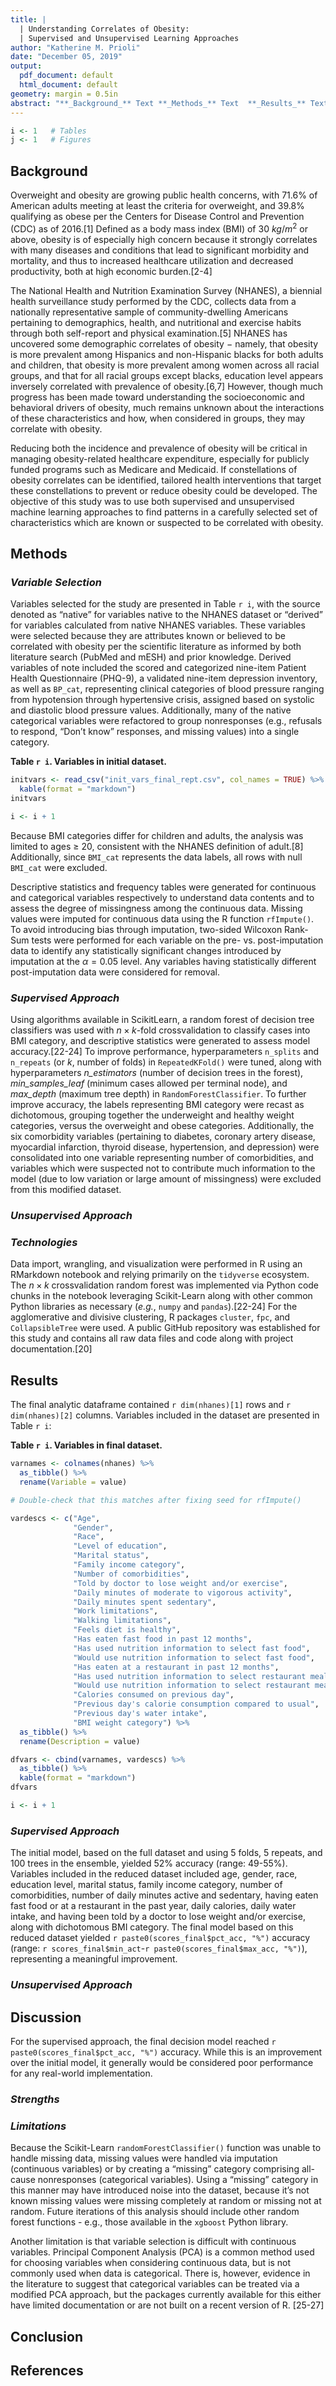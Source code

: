 ```yaml
---
title: |
  | Understanding Correlates of Obesity:
  | Supervised and Unsupervised Learning Approaches
author: "Katherine M. Prioli"
date: "December 05, 2019"
output:
  pdf_document: default
  html_document: default
geometry: margin = 0.5in
abstract: "**_Background_** Text **_Methods_** Text  **_Results_** Text **_Conclusion_** Text"
---
```


```r
i <- 1   # Tables
j <- 1   # Figures
```


## **Background**

Overweight and obesity are growing public health concerns, with 71.6% of American adults meeting at least the criteria for overweight, and 39.8% qualifying as obese per the Centers for Disease Control and Prevention (CDC) as of 2016.[1]  Defined as a body mass index (BMI) of 30 $kg/m^{2}$ or above, obesity is of especially high concern because it strongly correlates with many diseases and conditions that lead to significant morbidity and mortality, and thus to increased healthcare utilization and decreased productivity, both at high economic burden.[2-4]

The National Health and Nutrition Examination Survey (NHANES), a biennial health surveillance study performed by the CDC, collects data from a nationally representative sample of community-dwelling Americans pertaining to demographics, health, and nutritional and exercise habits through both self-report and physical examination.[5]  NHANES has uncovered some demographic correlates of obesity $-$ namely, that obesity is more prevalent among Hispanics and non-Hispanic blacks for both adults and children, that obesity is more prevalent among women across all racial groups, and that for all racial groups except blacks, education level appears inversely correlated with prevalence of obesity.[6,7]  However, though much progress has been made toward understanding the socioeconomic and behavioral drivers of obesity, much remains unknown about the interactions of these characteristics and how, when considered in groups, they may correlate with obesity.

Reducing both the incidence and prevalence of obesity will be critical in managing obesity-related healthcare expenditure, especially for publicly funded programs such as Medicare and Medicaid.  If constellations of obesity correlates can be identified, tailored health interventions that target these constellations to prevent or reduce obesity could be developed.  The objective of this study was to use both supervised and unsupervised machine learning approaches to find patterns in a carefully selected set of characteristics which are known or suspected to be correlated with obesity.


## **Methods**




### *Variable Selection*

Variables selected for the study are presented in Table `r i`, with the source denoted as "native" for variables native to the NHANES dataset or "derived" for variables calculated from native NHANES variables.  These variables were selected because they are attributes known or believed to be correlated with obesity per the scientific literature as informed by both literature search (PubMed and mESH) and prior knowledge.  Derived variables of note included the scored and categorized nine-item Patient Health Questionnaire (PHQ-9), a validated nine-item depression inventory, as well as `BP_cat`, representing clinical categories of blood pressure ranging from hypotension through hypertensive crisis, assigned based on systolic and diastolic blood pressure values.  Additionally, many of the native categorical variables were refactored to group nonresponses (e.g., refusals to respond, "Don't know" responses, and missing values) into a single category.

**Table `r i`.  Variables in initial dataset.**

```r

initvars <- read_csv("init_vars_final_rept.csv", col_names = TRUE) %>% 
  kable(format = "markdown")
initvars

i <- i + 1
```

Because BMI categories differ for children and adults, the analysis was limited to ages $\ge$ 20, consistent with the NHANES definition of adult.[8]  Additionally, since `BMI_cat` represents the data labels, all rows with null `BMI_cat` were excluded.

Descriptive statistics and frequency tables were generated for continuous and categorical variables respectively to understand data contents and to assess the degree of missingness among the continuous data.  Missing values were imputed for continuous data using the R function `rfImpute()`.  To avoid introducing bias through imputation, two-sided Wilcoxon Rank-Sum tests were performed for each variable on the pre- vs. post-imputation data to identify any statistically significant changes introduced by imputation at the $\alpha = 0.05$ level.  Any variables having statistically different post-imputation data were considered for removal.


### *Supervised Approach*

Using algorithms available in ScikitLearn, a random forest of decision tree classifiers was used with $n \times k$-fold crossvalidation to classify cases into BMI category, and descriptive statistics were generated to assess model accuracy.[22-24]  To improve performance, hyperparameters `n_splits` and `n_repeats` (or *k*, number of folds) in `RepeatedKFold()` were tuned, along with hyperparameters *n_estimators* (number of decision trees in the forest), *min_samples_leaf* (minimum cases allowed per terminal node), and *max_depth* (maximum tree depth) in `RandomForestClassifier`.  To further improve accuracy, the labels representing BMI category were recast as dichotomous, grouping together the underweight and healthy weight categories, versus the overweight and obese categories.  Additionally, the six comorbidity variables (pertaining to diabetes, coronary artery disease, myocardial infarction, thyroid disease, hypertension, and depression) were consolidated into one variable representing number of comorbidities, and variables which were suspected not to contribute much information to the model (due to low variation or large amount of missingness) were excluded from this modified dataset.

### *Unsupervised Approach*


### *Technologies*

Data import, wrangling, and visualization were performed in R using an RMarkdown notebook and relying primarily on the `tidyverse` ecosystem.  The $n \times k$ crossvalidation random forest was implemented via Python code chunks in the notebook leveraging Scikit-Learn along with other common Python libraries as necessary (*e.g.*, `numpy` and `pandas`).[22-24]  For the agglomerative and divisive clustering, R packages `cluster`, `fpc`, and `CollapsibleTree` were used.  A public GitHub repository was established for this study and contains all raw data files and code along with project documentation.[20]


## **Results**

The final analytic dataframe contained `r dim(nhanes)[1]` rows and `r dim(nhanes)[2]` columns.  Variables included in the dataset are presented in Table `r i`:

**Table `r i`.  Variables in final dataset.**

```r
varnames <- colnames(nhanes) %>% 
  as_tibble() %>% 
  rename(Variable = value)

# Double-check that this matches after fixing seed for rfImpute()

vardescs <- c("Age",
              "Gender",
              "Race",
              "Level of education",
              "Marital status",
              "Family income category",
              "Number of comorbidities",
              "Told by doctor to lose weight and/or exercise",
              "Daily minutes of moderate to vigorous activity",
              "Daily minutes spent sedentary",
              "Work limitations",
              "Walking limitations",
              "Feels diet is healthy",
              "Has eaten fast food in past 12 months",
              "Has used nutrition information to select fast food",
              "Would use nutrition information to select fast food",
              "Has eaten at a restaurant in past 12 months",
              "Has used nutrition information to select restaurant meal",
              "Would use nutrition information to select restaurant meal",
              "Calories consumed on previous day",
              "Previous day's calorie consumption compared to usual",
              "Previous day's water intake",
              "BMI weight category") %>% 
  as_tibble() %>% 
  rename(Description = value)

dfvars <- cbind(varnames, vardescs) %>% 
  as_tibble() %>% 
  kable(format = "markdown")
dfvars

i <- i + 1
```


### *Supervised Approach*

The initial model, based on the full dataset and using 5 folds, 5 repeats, and 100 trees in the ensemble, yielded 52% accuracy (range: 49-55%).  Variables included in the reduced dataset included age, gender, race, education level, marital status, family income category, number of comorbidities, number of daily minutes active and sedentary, having eaten fast food or at a restaurant in the past year, daily calories, daily water intake, and having been told by a doctor to lose weight and/or exercise, along with dichotomous BMI category.  The final model based on this reduced dataset yielded `r paste0(scores_final$pct_acc, "%")` accuracy (range: `r scores_final$min_act`-`r paste0(scores_final$max_acc, "%")`), representing a meaningful improvement.


### *Unsupervised Approach*


## **Discussion**

For the supervised approach, the final decision model reached `r paste0(scores_final$pct_acc, "%")` accuracy.  While this is an improvement over the initial model, it generally would be considered poor performance for any real-world implementation.



### *Strengths*


### *Limitations*

Because the Scikit-Learn `randomForestClassifier()` function was unable to handle missing data, missing values were handled via imputation (continuous variables) or by creating a "missing" category comprising all-cause nonresponses (categorical variables).  Using a "missing" category in this manner may have introduced noise into the dataset, because it's not known missing values were missing completely at random or missing not at random.  Future iterations of this analysis should include other random forest functions - e.g., those available in the `xgboost` Python library.

Another limitation is that variable selection is difficult with continuous variables.  Principal Component Analysis (PCA) is a common method used for choosing variables when considering continuous data, but is not commonly used when data is categorical.  There is, however, evidence in the literature to suggest that categorical variables can be treated via a modified PCA approach, but the packages currently available for this either have limited documentation or are not built on a recent version of R. [25-27]


## **Conclusion**


## **References**

\renewcommand\refname{}
\vspace*{-1cm}
\begin{flushleft}
\begin{thebibliography}{99}
\bibitem[1]
  `Selected health conditions and risk factors, by age:  United States, selected years 1988-1994 through 2015-2016.  Centers for Disease Control and Prevention.  Health, United States, 2017:  Trend Tables.  \url{https://www.cdc.gov/nchs/data/hus/2017/053.pdf}.  Accessed October 20, 2019.

\bibitem[2]
  `Defining Adult Overweight and Obesity.  Centers for Disease Control and Prevention.  \url{https://www.cdc.gov/obesity/adult/defining.html}.  Updated April 11, 2017.  Accessed October 22, 2019.

\bibitem[3]
  `Hruby A, Hu FB.  The Epidemiology of Obesity: A Big Picture. \textit{Pharmacoeconomics}. 2015;33(7):673-89.  doi:10.1007/s40273-014-0243-x.

\bibitem[4]
  `Li Q, Blume SW, Huang JC, Hammer M, Ganz ML.  Prevalence and healthcare costs of obesity-related comorbidities:  evidence from an electronic medical records system in the United States.  \textit{J Med Econ}.  2015;18(12):1020-8.  doi:  10.3111/13696998.2015.1067623.
	
\bibitem[5]
	`National Health and Nutrition Examination Survey.  National Center for Health Statistics.  \url{https://www.cdc.gov/nchs/nhanes/index.htm}.  Updated September 24, 2019.  Accessed October 20, 2019.
	
\bibitem[6]
  `Hales CM, Carroll MD, Fryar CD, Ogden CL.  Prevalence of Obesity Among Adults and Youth:  United States, 2015-2016.  NCHS Data Brief No. 288.  National Center for Health Statistics.  2017.  \url{https://www.cdc.gov/nchs/data/databriefs/db288.pdf}.  Accessed October 20, 2019.  
	
\bibitem[7]
  `Ogden CL, Fakhouri TH, Carroll MD, et al. Prevalence of Obesity Among Adults, by Household Income and Education – United States, 2011-2014.  \textit{Morb Mortal Wkly Rep}. 2017;66:1369-1373.  doi:  \url{http://dx.doi.org/10.15585/mmwr.mm6650a1}.
	
\bibitem[8]
  `National Health and Nutrition Examination Survey:  Demographic Variables and Sample Weights (DEMO$\_$I).  National Center for Health Statistics.  \url{https://wwwn.cdc.gov/Nchs/Nhanes/2015-2016/DEMO_I.XPT}.  Updated September 2017.  Accessed October 27, 2019.
	
\bibitem[9]
  `National Health and Nutrition Examination Survey:  Questionnaire Data - Diabetes (DIQ$\_$I).  National Center for Health Statistics.  \url{https://wwwn.cdc.gov/Nchs/Nhanes/2015-2016/DIQ_I.XPT}.  Updated September 2017.  Accessed October 29, 2019.
	
\bibitem[10]
  `National Health and Nutrition Examination Survey:  Questionnaire Data - Medical (MCQ$\_$I).  National Center for Health Statistics.  \url{https://wwwn.cdc.gov/Nchs/Nhanes/2015-2016/MCQ_I.XPT}.  Updated September 2017.  Accessed October 29, 2019.

\bibitem[11]
  `National Health and Nutrition Examination Survey:  Examination Data - Blood Pressure (BPX$\_$I).  National Center for Health Statistics.  \url{https://wwwn.cdc.gov/Nchs/Nhanes/2015-2016/BPX_I.XPT}.  Updated September 2017.  Accessed October 29, 2019.
	
\bibitem[12]
  `National Health and Nutrition Examination Survey:  Questionnaire Data - Physical Activity (PAQ$\_$I).  National Center for Health Statistics.  \url{https://wwwn.cdc.gov/Nchs/Nhanes/2015-2016/PAQ_I.XPT}.  Updated September 2017.  Accessed October 29, 2019.
	
\bibitem[13]
  `National Health and Nutrition Examination Survey:  Questionnaire Data - Physical Functioning (PFQ$\_$I).  National Center for Health Statistics.  \url{https://wwwn.cdc.gov/Nchs/Nhanes/2015-2016/PFQ_I.XPT}.  Updated September 2017.  Accessed October 29, 2019.
	
\bibitem[14]
  `National Health and Nutrition Examination Survey:  Questionnaire Data - Mental Health:  Depression Screener (DPQ$\_$I).  National Center for Health Statistics.  \url{https://wwwn.cdc.gov/Nchs/Nhanes/2015-2016/DPQ_I.XPT}.  Updated December 2017.  Accessed October 29, 2019.
	
\bibitem[15]
  `National Health and Nutrition Examination Survey:  Questionnaire Data - Diet Behavior and Nutrition (DBQ$\_$I).  National Center for Health Statistics.  \url{https://wwwn.cdc.gov/Nchs/Nhanes/2015-2016/DBQ_I.XPT}.  Updated November 2018.  Accessed October 29, 2019.

\bibitem[16]
  `National Health and Nutrition Examination Survey:  Questionnaire Data - Dietary Interview:  Total Nutrient Intakes, First Day (DR1TOT$\_$I).  National Center for Health Statistics.  \url{https://wwwn.cdc.gov/Nchs/Nhanes/2015-2016/DR1TOT_I.XPT}.  Updated July 2018.  Accessed October 29, 2019.

\bibitem[17]
  `National Health and Nutrition Examination Survey:  Examination Data - Body Measures (BMX$\_$I).  National Center for Health Statistics.  \url{https://wwwn.cdc.gov/Nchs/Nhanes/2015-2016/BMX_I.XPT}.  Updated September 2017.  Accessed October 29, 2019.

\bibitem[18]
	`Whelton PK, Carey RM, Aronow WS, et al.  2017 ACC/AHA/AAPA/ABC/ACPM/AGS/APhA/ASH/ASPC/NMA/PCNA Guideline for the Prevention, Detection, Evaluation, and Management of High Blood Pressure in Adults:  A Report of the American College of Cardiology/American Heart Association Task Force on Clinical Practice Guidelines.  \textit{J Am Coll Cardiol}.  2018;71(19):e127-e248.  doi:  10.1016/j.jacc.2017.11.006.

\bibitem[19]
  `Kroenke K, Spitzer RL. The PHQ-9: A new depression diagnostic and severity measure. \textit{Psychiatric Annals}. 2002;32(9):1-7  doi:  10.3928/0048-5713-20020901-06.

\bibitem[20]
  `Prioli KM. CSC$\_$8515$\_$Final$\_$Project. \url{https://github.com/kprioliPROF/CSC_8515_Final_Project}.
  
\bibitem[21]
  `Low Blood Pressure.  US National Library of Medicine:  MedlinePlus.  \url{https://medlineplus.gov/ency/article/007278.htm}.  Updated November 06, 2019.  Accessed November 10, 2019.
  
\bibitem[22]
  `sklearn.ensemble.RandomForestClassifier.  Scikit-learn documentation.  \url{https://scikit-learn.org/stable/modules/generated/sklearn.ensemble.RandomForestClassifier.html}.  Accessed November 10, 2019.
  
\bibitem[23]
  `sklearn.model$\_$selection.RepeatedKFold.  Scikit-learn documentation.  \url{https://scikit-learn.org/stable/modules/generated/sklearn.model_selection.RepeatedKFold.html}.  Accessed November 10, 2019.  
  
\bibitem[24]
  `sklearn.model$\_$selection.cross$\_$val$\_$score.  Scikit-learn documentation.  \url{https://scikit-learn.org/stable/modules/generated/sklearn.model_selection.cross_val_score.html}.  Accessed November 10, 2019.
  
\bibitem[25]
  `Niitsuma H, Okada T.  Covariance and PCA for Categorical Variables.  Advances in Knowledge Discovery and Data Mining.  Ho TB, Cheung D, Liu H, eds.  \textit{Advances in Knowledge Discovery and Data Mining}.  Berlin:  Springer; 2005.  doi:  10.1007/11430919_61.  {\tt 	arXiv:0711.4452 [cs.LG]}
  
\bibitem[26]
  `princals:  Categorical principal component analysis (PRINCALS).  Gifi Multivariate Analysis with Optimal Scaling documentation.  \url{https://cran.r-project.org/web/packages/Gifi/index.html}.  Updated June 25, 2019.  Accessed November 17, 2019.
  
\bibitem[27]
  `Chavent M, Kuentz-Simonet V, Labenne A, Saracco J.  Multivariate Analysis of Mixed Data:  The R Package PCAmixdata.  {\tt 	arXiv:1411.4911v4 [stat.CO]}  Updated December 8, 2017.  Accessed November 17, 2019.


\end{thebibliography}
\end{flushleft}